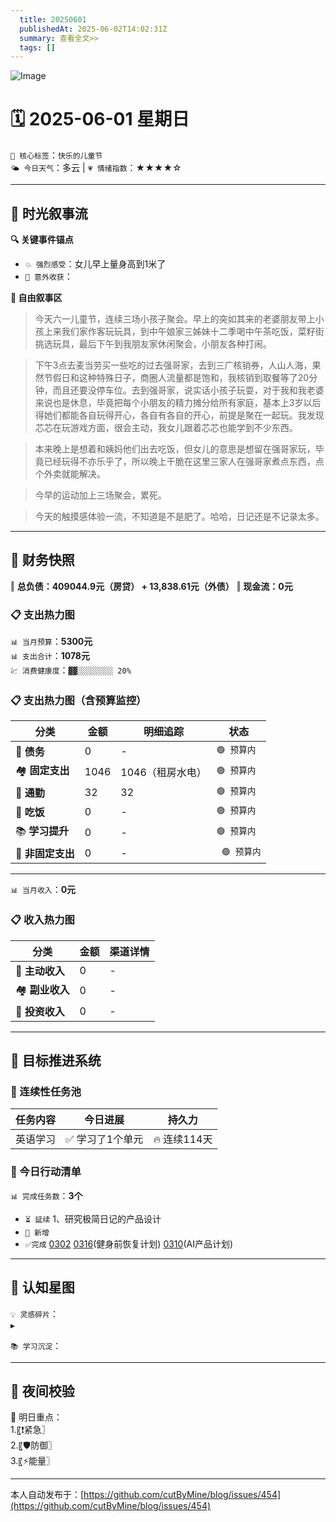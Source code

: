 ```yaml
---
  title: 20250601
  publishedAt: 2025-06-02T14:02:31Z
  summary: 查看全文>>
  tags: []
---
```


![Image](https://github.com/user-attachments/assets/9678f26d-5190-495e-b51e-3ac7b73249c9)

# 🗓️ 2025-06-01 星期日  
`🔑 核心标签`：`快乐的儿童节`  
`🌤️ 今日天气`：多云 | `💗 情绪指数`：★★★★☆   

---


## 🌊 **时光叙事流**
**🔍 关键事件锚点**  
- `💥 强烈感受`：女儿早上量身高到1米了                  
- `🎉 意外收获`：         

**📖 自由叙事区**  
> 今天六一儿童节，连续三场小孩子聚会。早上的突如其来的老婆朋友带上小孩上来我们家作客玩玩具，到中午娘家三姊妹十二季喝中午茶吃饭，菜籽街挑选玩具，最后下午到我朋友家休闲聚会，小朋友各种打闹。

> 下午3点去麦当劳买一些吃的过去强哥家，去到三广核销券，人山人海，果然节假日和这种特殊日子，商圈人流量都是饱和，我核销到取餐等了20分钟，而且还要没停车位。去到强哥家，说实话小孩子玩耍，对于我和我老婆来说也是休息，毕竟把每个小朋友的精力摊分给所有家庭，基本上3岁以后得她们都能各自玩得开心，各自有各自的开心，前提是聚在一起玩。我发现芯芯在玩游戏方面，很会主动，我女儿跟着芯芯也能学到不少东西。

> 本来晚上是想着和姨妈他们出去吃饭，但女儿的意思是想留在强哥家玩，毕竟已经玩得不亦乐乎了，所以晚上干脆在这里三家人在强哥家煮点东西，点个外卖就能解决。

> 今早的运动加上三场聚会，累死。

> 今天的触摸感体验一流，不知道是不是肥了。哈哈，日记还是不记录太多。

---

## 💸 **财务快照**
‖ **总负债：409044.9元（房贷） + 13,838.61元（外债）**
‖ **现金流：0元**

### 📋 支出热力图

`📊 当月预算`：**5300元**  
`📊 支出合计`：**1078元**  
`💹 消费健康度`：`▓▓░░░░░░░░ 20%`  
### 📋 支出热力图（含预算监控）
| 分类         | 金额    | 明细追踪                  | 状态           |
|--------------|---------|---------------------------|----------------|
| 🏦 **债务**    | 0   | -    | `🟢 预算内`   |
| 🏘️ **固定支出** | 1046     |  1046（租房水电）  | `🟢 预算内`     |
| 🚌 **通勤**     | 32     | 32   | `🟢 预算内`     |
| 🍜 **吃饭**     |  0  |  - | `🟢 预算内`   |
| 📚 **学习提升** | 0      | -      | `🟢 预算内`     |
| 🎲 **非固定支出** | 0     |  -  | ` 🟢 预算内`  |
---

`📊 当月收入`：**0元**  

### 📋 收入热力图
| 分类         | 金额    | 渠道详情             |
|--------------|---------|-------------------------|
| 🏦 **主动收入**  | 0                | -        |
| 🏘️ **副业收入**  | 0                | -        |
| 🚌 **投资收入**  | 0                | -        |



---

## 🎯 **目标推进系统**

### 🔄 连续性任务池
| 任务内容                | 今日进展          | 持久力     |
|-------------------------|-------------------|------------|
| 英语学习         | ✅ 学习了1个单元 | 🔥 连续114天  |



### 📌 今日行动清单

`📊 完成任务数`：**3个**  
- `⏳ 延续` 1、研究极简日记的产品设计             
- `🚩 新增`   
- `✅完成` [0302](note://WEB9685e40ae7a6464db1196641a1ffd0ee)   [0316](note://WEBc1fcc89ec3e741538b703e8017b38c9f)(健身前恢复计划)  [0310](note://WEBfc89f9187c014fbe9fab88e2d09b4bde)(AI产品计划)


---

## 🌌 **认知星图**
`💡 灵感碎片`：  
▸ 


`📚 学习沉淀`：  
>    

---

## 🌃 夜间校验

🚀 明日重点：  
1.〖❗紧急〗  
2.〖🛡️防御〗  
3.〖⚡能量〗

---
本人自动发布于：[https://github.com/cutByMine/blog/issues/454](https://github.com/cutByMine/blog/issues/454)
